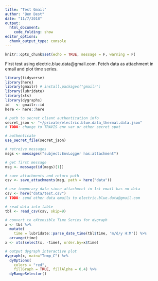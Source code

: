 ```yaml
---
title: "Test Gmail"
author: "Ben Best"
date: "11/7/2018"
output:
  html_document:
    code_folding: show
editor_options: 
  chunk_output_type: console
---
```


```r
knitr::opts_chunk$set(echo = TRUE, message = F, warning = F)
```

First test using electric.blue.data@gmail.com. Fetch data as attachment in email and plot time series.

```r
library(tidyverse)
library(here)
library(gmailr) # install.packages("gmailr")
library(lubridate)
library(xts)
library(dygraphs)
id   <- gmailr::id
here <- here::here

# path to secret client authentication info
secret_json <- "~/private/electric.blue.data_thermal.data.json"
# TODO: change to TRAVIS env var or other secret spot

# authenticate
use_secret_file(secret_json)

# retreive messages
msgs <- messages("subject:EnvLogger has:attachment")

# get first message
msg <- message(id(msgs)[1])

# save attachments and return path
csv <- save_attachments(msg, path = here("data"))

# use temporary data since attachment in 1st email has no data
csv <- here("data/test.csv")
# TODO: send other data emails to electric.blue.data@gmail.com

# read data into table
tbl <- read_csv(csv, skip=9)

# convert to eXtensible Time Series for dygraph
x <- tbl %>%
  mutate(
    time = lubridate::parse_date_time(tbl$time, "m/d/y H:M")) %>%
  arrange(time)
x <- xts(select(x, -time), order.by=x$time)

# output dygraph interactive plot
dygraph(x, main="Temp_C") %>%
  dyOptions(
    colors = "red",
    fillGraph = TRUE, fillAlpha = 0.4) %>% 
  dyRangeSelector()
```


